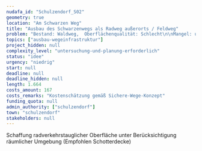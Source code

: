 ```yaml
---
nudafa_id: "Schulzendorf_S02"
geometry: true
location: "Am Schwarzen Weg"
title: "Ausbau des Schwarzenwegs als Radweg außerorts / Feldweg"
problem: "Bestand: Waldweg,  Oberflächenqualität: Schlecht\n\nMangel: unbefestigte und schadhafte Fahrbahnoberfläche, Alternativverbindung Richtung Ritterschlag abseits der Straße"
topics: ["ausbau-wegeinfrastruktur"]
project_hidden: null
complexity_level: "untersuchung-und-planung-erforderlich"
status: "idee"
urgency: "niedrig"
start: null
deadline: null
deadline_hidden: null
length: 1.664
costs_amount: 167
costs_remarks: "Kostenschätzung gemäß Sichere-Wege-Konzept"
funding_quota: null
admin_authority: ["schulzendorf"]
town: "schulzendorf"
stakeholders: null
---
```

Schaffung radverkehrstauglicher Oberfläche unter Berücksichtigung räumlicher Umgebung (Empfohlen Schotterdecke)
